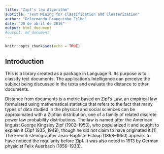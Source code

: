 ```yaml
---
title: "Zipf's law Algorithm"
subtitle: "Text Mining for Classification and Clusterization"
author: "Delermando Branquinho Filho"
date: "20 de abril de 2016"
output: html_document
#output: md_document
---
```


```r
knitr::opts_chunk$set(echo = TRUE)
```

## Introduction

This is a library created as a package in Language R. Its purpose is to classify text documents. The application's Intelligence can perceive the subject being discussed in the texts and evaluate the distance to other documents.

Distance from documents is a metric based on Zipf's Law, an empirical law formulated using mathematical statistics that refers to the fact that many types of data studied in the physical and social sciences can be approximated with a Zipfian distribution, one of a family of related discrete power law probability distributions. The law is named after the American linguist George Kingsley Zipf (1902–1950), who popularized it and sought to explain it (Zipf 1935, 1949), though he did not claim to have originated it.[1] The French stenographer Jean-Baptiste Estoup (1868–1950) appears to have noticed the regularity before Zipf. It was also noted in 1913 by German physicist Felix Auerbach (1856–1933).

